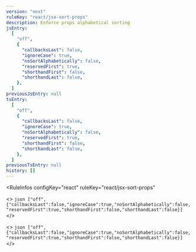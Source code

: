 ```yaml
---
version: "next"
ruleKey: "react/jsx-sort-props"
description: Enforce props alphabetical sorting
jsEntry:
  [
    "off",
    {
      "callbacksLast": false,
      "ignoreCase": true,
      "noSortAlphabetically": false,
      "reservedFirst": true,
      "shorthandFirst": false,
      "shorthandLast": false,
    },
  ]
previousJsEntry: null
tsEntry:
  [
    "off",
    {
      "callbacksLast": false,
      "ignoreCase": true,
      "noSortAlphabetically": false,
      "reservedFirst": true,
      "shorthandFirst": false,
      "shorthandLast": false,
    },
  ]
previousTsEntry: null
history: []
---
```


<RuleInfos 
  configKey="react" 
  ruleKey="react/jsx-sort-props" 
>
  <>
    ```json
    ["off",{"callbacksLast":false,"ignoreCase":true,"noSortAlphabetically":false,"reservedFirst":true,"shorthandFirst":false,"shorthandLast":false}]
    ```
  </>

  <>
    ```json
    ["off",{"callbacksLast":false,"ignoreCase":true,"noSortAlphabetically":false,"reservedFirst":true,"shorthandFirst":false,"shorthandLast":false}]
    ```
  </>
</RuleInfos>
